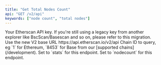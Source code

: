 ```yaml
---
title: "Get Total Nodes Count"
api: "GET /v2/api"
keywords: ["node count", "total nodes"]
---
```



<CreditChip description="Returns the total number of discoverable Ethereum nodes" />

  <ParamField query="apikey" type="string">
    Your Etherscan API key. If you're still using a legacy key from another explorer like BscScan/Basescan and so on, please refer to this migration.
  </ParamField>
  <ParamField path="v2" type="string" default="v2">
    Use the new V2 base URL https://api.etherscan.io/v2/api
  </ParamField>
  <ParamField query="chainid" type="string" default="1">
    Chain ID to query, eg `1` for Ethereum, `8453` for Base from our [supported chains](/development).
  </ParamField>
  <ParamField query="module" type="string" default="stats">
    Set to `stats` for this endpoint.
  </ParamField>
  <ParamField query="action" type="string" default="nodecount">
    Set to `nodecount` for this endpoint.
  </ParamField>
